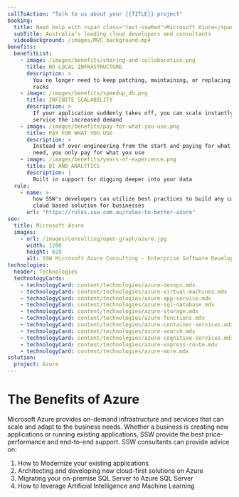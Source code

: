 ```yaml
---
callToAction: "Talk to us about your {{TITLE}} project"
booking:
  title: Need help with <span class="text-sswRed">Microsoft Azure</span>?
  subTitle: Australia’s leading cloud developers and consultants
  videoBackground: /images/MVC_background.mp4
benefits:
  benefitList:
    - image: /images/benefits/sharing-and-collaboration.png
      title: NO LOCAL INFRASTRUCTURE
      description: >
        You no longer need to keep patching, maintaining, or replacing server
        racks
    - image: /images/benefits/speedup_db.png
      title: INFINITE SCALABILITY
      description: >
        If your application suddenly takes off, you can scale instantly to
        service the increased demand
    - image: /images/benefits/pay-for-what-you-use.png
      title: PAY FOR WHAT YOU USE
      description: >
        Instead of over-engineering from the start and paying for what you don’t
        need, you only pay for what you use
    - image: /images/benefits/years-of-experience.png
      title: BI AND ANALYTICS
      description: |
        Built in support for digging deeper into your data
  rule:
    - name: >-
        how SSW's developers can utilize best practices to build any custom
        cloud based solution for businesses
      url: "https://rules.ssw.com.au/rules-to-better-azure"
seo:
  title: Microsoft Azure
  images:
    - url: /images/consulting/open-graph/azure.jpg
      width: 1200
      height: 629
      alt: SSW Microsoft Azure Consulting - Enterprise Software Development
technologies:
  header: Technologies
  technologyCards:
    - technologyCard: content/technologies/azure-devops.mdx
    - technologyCard: content/technologies/azure-virtual-machines.mdx
    - technologyCard: content/technologies/azure-app-service.mdx
    - technologyCard: content/technologies/azure-sql-database.mdx
    - technologyCard: content/technologies/azure-storage.mdx
    - technologyCard: content/technologies/azure-functions.mdx
    - technologyCard: content/technologies/azure-container-services.mdx
    - technologyCard: content/technologies/azure-search.mdx
    - technologyCard: content/technologies/azure-cognitive-services.mdx
    - technologyCard: content/technologies/azure-express-route.mdx
    - technologyCard: content/technologies/azure-more.mdx
solution:
  project: Azure
---
```


# The Benefits of Azure

<VideoEmbed url="https://www.youtube.com/watch?v=-p1XoBWolLQ" />

Microsoft Azure provides on-demand infrastructure and services that can scale and adapt to the business needs. Whether a business is creating new applications or running existing applications, SSW provide the best price-performance and end-to-end support. SSW consultants can provide advice on:

1. How to Modernize your existing applications
2. Architecting and developing new cloud-first solutions on Azure
3. Migrating your on-premise SQL Server to Azure SQL Server
4. How to leverage Artificial Intelligence and Machine Learning
